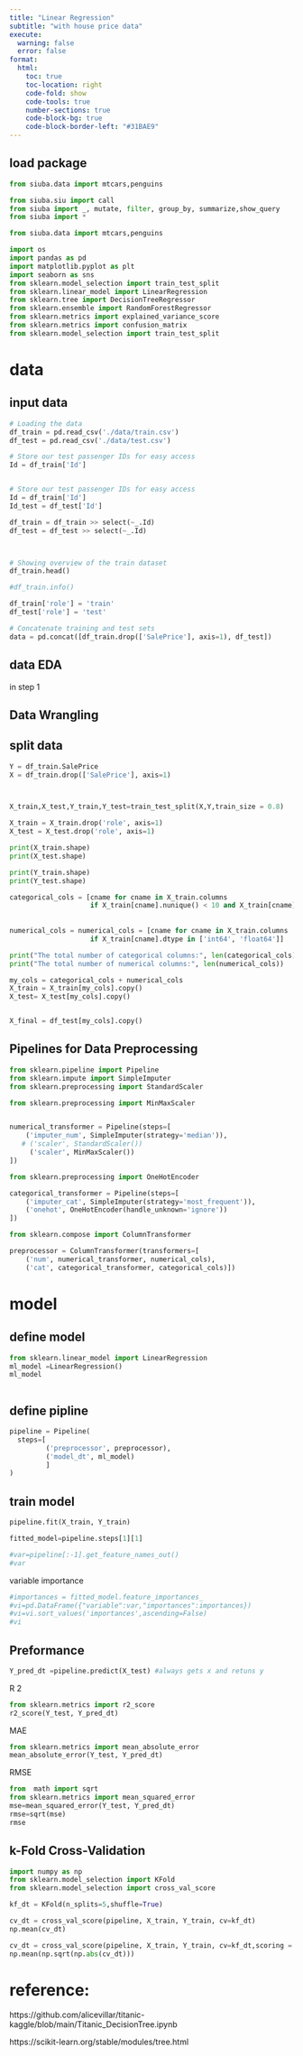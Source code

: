 ```yaml
---
title: "Linear Regression"
subtitle: "with house price data"
execute:
  warning: false
  error: false
format:
  html:
    toc: true
    toc-location: right
    code-fold: show
    code-tools: true
    number-sections: true
    code-block-bg: true
    code-block-border-left: "#31BAE9"
---
```


## load package
```python

from siuba.data import mtcars,penguins

from siuba.siu import call
from siuba import _, mutate, filter, group_by, summarize,show_query
from siuba import *

from siuba.data import mtcars,penguins
```


```python
import os
import pandas as pd
import matplotlib.pyplot as plt
import seaborn as sns
from sklearn.model_selection import train_test_split
from sklearn.linear_model import LinearRegression
from sklearn.tree import DecisionTreeRegressor
from sklearn.ensemble import RandomForestRegressor
from sklearn.metrics import explained_variance_score
from sklearn.metrics import confusion_matrix
from sklearn.model_selection import train_test_split

```

# data

## input data
```python
# Loading the data
df_train = pd.read_csv('./data/train.csv')
df_test = pd.read_csv('./data/test.csv')

# Store our test passenger IDs for easy access
Id = df_train['Id']


# Store our test passenger IDs for easy access
Id = df_train['Id']
Id_test = df_test['Id']

df_train = df_train >> select(~_.Id)
df_test = df_test >> select(~_.Id)



# Showing overview of the train dataset
df_train.head()

```
```python
#df_train.info()
```


```python
df_train['role'] = 'train'
df_test['role'] = 'test'

# Concatenate training and test sets
data = pd.concat([df_train.drop(['SalePrice'], axis=1), df_test])
```


## data EDA

in step 1

## Data Wrangling




## split data

```python

Y = df_train.SalePrice
X = df_train.drop(['SalePrice'], axis=1)



X_train,X_test,Y_train,Y_test=train_test_split(X,Y,train_size = 0.8)

X_train = X_train.drop('role', axis=1)
X_test = X_test.drop('role', axis=1)


```


```python
print(X_train.shape)
print(X_test.shape)
```

```python
print(Y_train.shape)
print(Y_test.shape)
```

```python
categorical_cols = [cname for cname in X_train.columns 
                    if X_train[cname].nunique() < 10 and X_train[cname].dtype == "object"]
                    
                    
numerical_cols = numerical_cols = [cname for cname in X_train.columns 
                    if X_train[cname].dtype in ['int64', 'float64']]
```

```python
print("The total number of categorical columns:", len(categorical_cols))
print("The total number of numerical columns:", len(numerical_cols))
```


```python
my_cols = categorical_cols + numerical_cols
X_train = X_train[my_cols].copy()
X_test= X_test[my_cols].copy()


X_final = df_test[my_cols].copy()
```


## Pipelines for Data Preprocessing

```python
from sklearn.pipeline import Pipeline
from sklearn.impute import SimpleImputer
from sklearn.preprocessing import StandardScaler
```


```python
from sklearn.preprocessing import MinMaxScaler


numerical_transformer = Pipeline(steps=[
    ('imputer_num', SimpleImputer(strategy='median')), 
   # ('scaler', StandardScaler())
     ('scaler', MinMaxScaler())
])
```




```python
from sklearn.preprocessing import OneHotEncoder

categorical_transformer = Pipeline(steps=[
    ('imputer_cat', SimpleImputer(strategy='most_frequent')),
    ('onehot', OneHotEncoder(handle_unknown='ignore'))
])
```


```python
from sklearn.compose import ColumnTransformer

preprocessor = ColumnTransformer(transformers=[
    ('num', numerical_transformer, numerical_cols),
    ('cat', categorical_transformer, categorical_cols)])
```



# model


## define model
```python
from sklearn.linear_model import LinearRegression
ml_model =LinearRegression()
ml_model



```

## define pipline

```python
pipeline = Pipeline(
  steps=[
         ('preprocessor', preprocessor), 
         ('model_dt', ml_model)
         ]
)
```



## train model
```python
pipeline.fit(X_train, Y_train)
```


```python
fitted_model=pipeline.steps[1][1]
```


```python
#var=pipeline[:-1].get_feature_names_out()
#var
```


variable importance 
```python
#importances = fitted_model.feature_importances_
#vi=pd.DataFrame({"variable":var,"importances":importances})
#vi=vi.sort_values('importances',ascending=False)
#vi
```

## Preformance


```python
Y_pred_dt =pipeline.predict(X_test) #always gets x and retuns y
```

R 2


```python
from sklearn.metrics import r2_score
r2_score(Y_test, Y_pred_dt)
```

MAE
```python
from sklearn.metrics import mean_absolute_error
mean_absolute_error(Y_test, Y_pred_dt)
```

RMSE
```python
from  math import sqrt
from sklearn.metrics import mean_squared_error
mse=mean_squared_error(Y_test, Y_pred_dt)
rmse=sqrt(mse)
rmse
```


## k-Fold Cross-Validation

```python
import numpy as np
from sklearn.model_selection import KFold
from sklearn.model_selection import cross_val_score
```


```python
kf_dt = KFold(n_splits=5,shuffle=True)  
```

```python
cv_dt = cross_val_score(pipeline, X_train, Y_train, cv=kf_dt)
np.mean(cv_dt)
```

```python
cv_dt = cross_val_score(pipeline, X_train, Y_train, cv=kf_dt,scoring = 'neg_mean_squared_error')
np.mean(np.sqrt(np.abs(cv_dt)))
```


# reference:

https://github.com/alicevillar/titanic-kaggle/blob/main/Titanic_DecisionTree.ipynb

https://scikit-learn.org/stable/modules/tree.html

